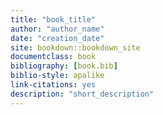 ```yaml
--- 
title: "book_title"
author: "author_name"
date: "creation_date"
site: bookdown::bookdown_site
documentclass: book
bibliography: [book.bib]
biblio-style: apalike
link-citations: yes
description: "short_description"
---
```

